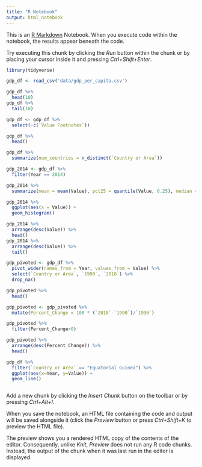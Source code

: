 ```yaml
---
title: "R Notebook"
output: html_notebook
---
```


This is an [R Markdown](http://rmarkdown.rstudio.com) Notebook. When you execute code within the notebook, the results appear beneath the code. 

Try executing this chunk by clicking the *Run* button within the chunk or by placing your cursor inside it and pressing *Ctrl+Shift+Enter*. 

```r
library(tidyverse)
```



```r
gdp_df <- read_csv('data/gdp_per_capita.csv')
```
```r
gdp_df %>% 
  head(10)
gdp_df %>% 
  tail(10)
```
```r
gdp_df <- gdp_df %>% 
  select(-c(`Value Footnotes`))
```
```r
gdp_df %>% 
  head()
```
```r
gdp_df %>% 
  summarize(num_countries = n_distinct(`Country or Area`))
```
```r
gdp_2014 <- gdp_df %>% 
  filter(Year == 2014)
```
```r
gdp_2014 %>% 
  summarize(mean = mean(Value), pct25 = quantile(Value, 0.25), median = median(Value), pct75 = quantile(Value, 0.75), min = min(Value), max = max(Value))
```
```r
gdp_2014 %>%
  ggplot(aes(x = Value)) +
  geom_histogram()
```
```r
gdp_2014 %>% 
  arrange(desc(Value)) %>%
  head()
gdp_2014 %>% 
  arrange(desc(Value)) %>%
  tail()
```
```r
gdp_pivoted <- gdp_df %>% 
  pivot_wider(names_from = Year, values_from = Value) %>% 
  select(`Country or Area`, `1990`, `2018`) %>%
  drop_na()

gdp_pivoted %>% 
  head()
```
```r
gdp_pivoted <- gdp_pivoted %>% 
  mutate(Percent_Change = 100 * (`2018`-`1990`)/`1990`)

gdp_pivoted %>% 
  filter(Percent_Change<0)

gdp_pivoted %>% 
  arrange(desc(Percent_Change)) %>% 
  head()

gdp_df %>% 
  filter(`Country or Area` == "Equatorial Guinea") %>% 
  ggplot(aes(x=Year, y=Value)) +
  geom_line()
```
```r

```

Add a new chunk by clicking the *Insert Chunk* button on the toolbar or by pressing *Ctrl+Alt+I*.

When you save the notebook, an HTML file containing the code and output will be saved alongside it (click the *Preview* button or press *Ctrl+Shift+K* to preview the HTML file).

The preview shows you a rendered HTML copy of the contents of the editor. Consequently, unlike *Knit*, *Preview* does not run any R code chunks. Instead, the output of the chunk when it was last run in the editor is displayed.
